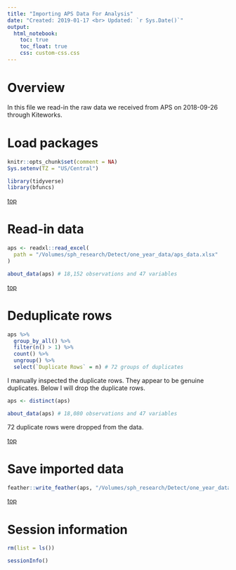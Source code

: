 ```yaml
---
title: "Importing APS Data For Analysis"
date: "Created: 2019-01-17 <br> Updated: `r Sys.Date()`"
output: 
  html_notebook:
    toc: true
    toc_float: true
    css: custom-css.css
---
```


# Overview

In this file we read-in the raw data we received from APS on 2018-09-26 through Kiteworks.


# Load packages

```r
knitr::opts_chunk$set(comment = NA)
Sys.setenv(TZ = "US/Central")
```

```r
library(tidyverse)
library(bfuncs)
```

[top](#top)










# Read-in data

```r
aps <- readxl::read_excel(
  path = "/Volumes/sph_research/Detect/one_year_data/aps_data.xlsx"
)
```

```r
about_data(aps) # 18,152 observations and 47 variables
```

[top](#top)










# Deduplicate rows

```r
aps %>% 
  group_by_all() %>% 
  filter(n() > 1) %>% 
  count() %>% 
  ungroup() %>% 
  select(`Duplicate Rows` = n) # 72 groups of duplicates
```

I manually inspected the duplicate rows. They appear to be genuine duplicates. Below I will drop the duplicate rows.

```r
aps <- distinct(aps)
```

```r
about_data(aps) # 18,080 observations and 47 variables
```

72 duplicate rows were dropped from the data.

[top](#top)










# Save imported data

```r
feather::write_feather(aps, "/Volumes/sph_research/Detect/one_year_data/aps.feather")
```

[top](#top)










# Session information

```r
rm(list = ls())
```

```r
sessionInfo()
```